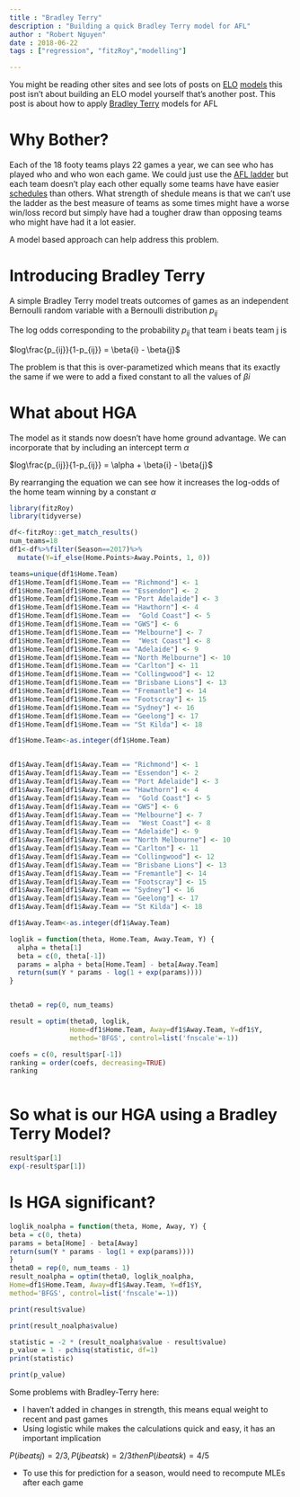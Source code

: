 ```yaml
---
title : "Bradley Terry"
description : "Building a quick Bradley Terry model for AFL"
author : "Robert Nguyen"
date : 2018-06-22
tags : ["regression", "fitzRoy","modelling"]

---
```



You might be reading other sites and see lots of posts on [ELO](https://thearcfooty.com/2016/12/29/introducing-the-arcs-ratings-system/) [models](http://figuringfooty.com/2015/10/09/the-simpelo-team-ratings/) this post isn't about building an ELO model yourself that's another post. This post is about how to apply [Bradley Terry](https://en.wikipedia.org/wiki/Bradley%E2%80%93Terry_model) models for AFL

# Why Bother?

Each of the 18 footy teams plays 22 games a year, we can see who has played who and who won each game. We could just use the [AFL ladder](http://www.afl.com.au/ladder) but each team doesn't play each other equally some teams have have easier [schedules](http://www.matterofstats.com/mafl-stats-journal/2016/10/27/an-analysis-of-strength-of-schedule-for-the-2018-fixture) than others. What strength of shedule means is that we can't use the ladder as the best measure of teams as some times might have a worse win/loss record but simply have had a tougher draw than opposing teams who might have had it a lot easier. 

A model based approach can help address this problem. 

# Introducing Bradley Terry

A simple Bradley Terry model treats outcomes of games as an independent Bernoulli random variable with a Bernoulli distribution $p_{ij}$ 

The log odds corresponding to the probability $p_{ij}$  that team i beats team j is

$log\frac{p_{ij}}{1-p_{ij}} = \beta{i} - \beta{j}$

The problem is that this is over-parametized which means that its exactly the same if we were to add a fixed constant to all the values of $\beta{i}$

# What about HGA

The model as it stands now doesn't have home ground advantage. We can incorporate that by including an intercept term $\alpha$ 

$log\frac{p_{ij}}{1-p_{ij}} = \alpha + \beta{i} - \beta{j}$

By rearranging the equation we can see how it increases the log-odds of the home team winning by a constant $\alpha$ 


```r
library(fitzRoy)
library(tidyverse)

df<-fitzRoy::get_match_results()
num_teams=18
df1<-df%>%filter(Season==2017)%>%
  mutate(Y=if_else(Home.Points>Away.Points, 1, 0))

teams=unique(df1$Home.Team)
df1$Home.Team[df1$Home.Team == "Richmond"] <- 1
df1$Home.Team[df1$Home.Team == "Essendon"] <- 2
df1$Home.Team[df1$Home.Team == "Port Adelaide"] <- 3
df1$Home.Team[df1$Home.Team == "Hawthorn"] <- 4
df1$Home.Team[df1$Home.Team ==  "Gold Coast"] <- 5
df1$Home.Team[df1$Home.Team == "GWS"] <- 6
df1$Home.Team[df1$Home.Team == "Melbourne"] <- 7
df1$Home.Team[df1$Home.Team ==  "West Coast"] <- 8
df1$Home.Team[df1$Home.Team == "Adelaide"] <- 9
df1$Home.Team[df1$Home.Team == "North Melbourne"] <- 10
df1$Home.Team[df1$Home.Team == "Carlton"] <- 11
df1$Home.Team[df1$Home.Team == "Collingwood"] <- 12
df1$Home.Team[df1$Home.Team == "Brisbane Lions"] <- 13
df1$Home.Team[df1$Home.Team == "Fremantle"] <- 14
df1$Home.Team[df1$Home.Team == "Footscray"] <- 15
df1$Home.Team[df1$Home.Team == "Sydney"] <- 16
df1$Home.Team[df1$Home.Team == "Geelong"] <- 17
df1$Home.Team[df1$Home.Team == "St Kilda"] <- 18

df1$Home.Team<-as.integer(df1$Home.Team)


df1$Away.Team[df1$Away.Team == "Richmond"] <- 1
df1$Away.Team[df1$Away.Team == "Essendon"] <- 2
df1$Away.Team[df1$Away.Team == "Port Adelaide"] <- 3
df1$Away.Team[df1$Away.Team == "Hawthorn"] <- 4
df1$Away.Team[df1$Away.Team ==  "Gold Coast"] <- 5
df1$Away.Team[df1$Away.Team == "GWS"] <- 6
df1$Away.Team[df1$Away.Team == "Melbourne"] <- 7
df1$Away.Team[df1$Away.Team ==  "West Coast"] <- 8
df1$Away.Team[df1$Away.Team == "Adelaide"] <- 9
df1$Away.Team[df1$Away.Team == "North Melbourne"] <- 10
df1$Away.Team[df1$Away.Team == "Carlton"] <- 11
df1$Away.Team[df1$Away.Team == "Collingwood"] <- 12
df1$Away.Team[df1$Away.Team == "Brisbane Lions"] <- 13
df1$Away.Team[df1$Away.Team == "Fremantle"] <- 14
df1$Away.Team[df1$Away.Team == "Footscray"] <- 15
df1$Away.Team[df1$Away.Team == "Sydney"] <- 16
df1$Away.Team[df1$Away.Team == "Geelong"] <- 17
df1$Away.Team[df1$Away.Team == "St Kilda"] <- 18

df1$Away.Team<-as.integer(df1$Away.Team)

loglik = function(theta, Home.Team, Away.Team, Y) {
  alpha = theta[1]
  beta = c(0, theta[-1])
  params = alpha + beta[Home.Team] - beta[Away.Team]
  return(sum(Y * params - log(1 + exp(params))))
}


theta0 = rep(0, num_teams)

result = optim(theta0, loglik,
               Home=df1$Home.Team, Away=df1$Away.Team, Y=df1$Y,
               method='BFGS', control=list('fnscale'=-1))

coefs = c(0, result$par[-1])
ranking = order(coefs, decreasing=TRUE)
ranking



```

# So what is our HGA using a Bradley Terry Model?

```r
result$par[1]
exp(-result$par[1])

```


# Is HGA significant? 

```r

loglik_noalpha = function(theta, Home, Away, Y) {
beta = c(0, theta)
params = beta[Home] - beta[Away]
return(sum(Y * params - log(1 + exp(params))))
}
theta0 = rep(0, num_teams - 1)
result_noalpha = optim(theta0, loglik_noalpha,
Home=df1$Home.Team, Away=df1$Away.Team, Y=df1$Y,
method='BFGS', control=list('fnscale'=-1))

print(result$value)

print(result_noalpha$value)

statistic = -2 * (result_noalpha$value - result$value)
p_value = 1 - pchisq(statistic, df=1)
print(statistic)

print(p_value)

```

Some problems with Bradley-Terry here:

*  I haven't added in changes in strength, this means equal weight to recent and past games
* Using logistic while makes the calculations quick and easy, it has an important implication

$P(i beats j)=2/3, P(j beats k)= 2/3 then P(i beats k)=4/5$ 

* To use this for prediction for a season, would need to recompute MLEs after each game



